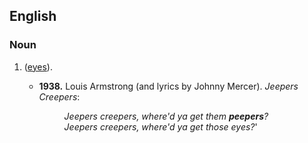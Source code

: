 ==English==

===Noun===
{{head|en|noun form}}

# {{plural of|en|peeper}} ([[eyes]]).
#* '''1938.''' Louis Armstrong (and lyrics by Johnny Mercer). ''Jeepers Creepers'':
#*: ''Jeepers creepers, where'd ya get them '''peepers'''?''
#*: ''Jeepers creepers, where'd ya get those eyes?'''